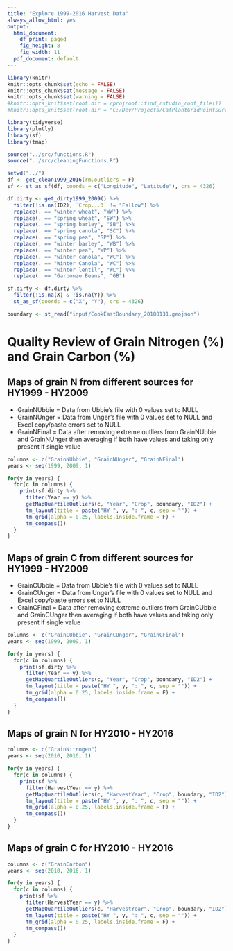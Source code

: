 ```yaml
---
title: "Explore 1999-2016 Harvest Data"
always_allow_html: yes
output:
  html_document:
    df_print: paged
    fig_height: 8
    fig_width: 11
  pdf_document: default
---
```


```r
library(knitr)
knitr::opts_chunk$set(echo = FALSE)
knitr::opts_chunk$set(message = FALSE)
knitr::opts_chunk$set(warning = FALSE)
#knitr::opts_knit$set(root.dir = rprojroot::find_rstudio_root_file())
#knitr::opts_knit$set(root.dir = "C:/Dev/Projects/CafPlantGridPointSurvey/R/AggregateYieldAndBiomass_1999-2016")

library(tidyverse)
library(plotly)
library(sf)
library(tmap)
```

```r
source("../src/functions.R")
source("../src/cleaningFunctions.R")
```

```r
setwd("../")
df <- get_clean1999_2016(rm.outliers = F)
sf <- st_as_sf(df, coords = c("Longitude", "Latitude"), crs = 4326)

df.dirty <- get_dirty1999_2009() %>% 
  filter(!is.na(ID2), `Crop...3` != "Fallow") %>% 
  replace(. == "winter wheat", "WW") %>%
  replace(. == "spring wheat", "SW") %>%
  replace(. == "spring barley", "SB") %>%
  replace(. == "spring canola", "SC") %>%
  replace(. == "spring pea", "SP") %>%
  replace(. == "winter barley", "WB") %>%
  replace(. == "winter pea", "WP") %>%
  replace(. == "winter canola", "WC") %>%
  replace(. == "Winter Canola", "WC") %>%
  replace(. == "winter lentil", "WL") %>%
  replace(. == "Garbonzo Beans", "GB")

sf.dirty <- df.dirty %>% 
  filter(!is.na(X) & !is.na(Y)) %>% 
  st_as_sf(coords = c("X", "Y"), crs = 4326)

boundary <- st_read("input/CookEastBoundary_20180131.geojson")
```

# Quality Review of Grain Nitrogen (%) and Grain Carbon (%)

## Maps of grain N from different sources for HY1999 - HY2009

* GrainNUbbie = Data from Ubbie's file with 0 values set to NULL
* GrainNUnger = Data from Unger's file with 0 values set to NULL and Excel copy/paste errors set to NULL
* GrainNFinal = Data after removing extreme outliers from GrainNUbbie and GrainNUnger then averaging if both have values and taking only present if single value

```r

columns <- c("GrainNUbbie", "GrainNUnger", "GrainNFinal")
years <- seq(1999, 2009, 1)

for(y in years) {
  for(c in columns) {
    print(sf.dirty %>% 
      filter(Year == y) %>% 
      getMapQuartileOutliers(c, "Year", "Crop", boundary, "ID2") +
      tm_layout(title = paste("HY ", y, ": ", c, sep = "")) +
      tm_grid(alpha = 0.25, labels.inside.frame = F) +
      tm_compass())
  }
}

```

## Maps of grain C from different sources for HY1999 - HY2009

* GrainCUbbie = Data from Ubbie's file with 0 values set to NULL
* GrainCUnger = Data from Unger's file with 0 values set to NULL and Excel copy/paste errors set to NULL
* GrainCFinal = Data after removing extreme outliers from GrainCUbbie and GrainCUnger then averaging if both have values and taking only present if single value

```r

columns <- c("GrainCUbbie", "GrainCUnger", "GrainCFinal")
years <- seq(1999, 2009, 1)

for(y in years) {
  for(c in columns) {
    print(sf.dirty %>% 
      filter(Year == y) %>% 
      getMapQuartileOutliers(c, "Year", "Crop", boundary, "ID2") +
      tm_layout(title = paste("HY ", y, ": ", c, sep = "")) +
      tm_grid(alpha = 0.25, labels.inside.frame = F) +
      tm_compass())
  }
}

```

## Maps of grain N for HY2010 - HY2016
```r

columns <- c("GrainNitrogen")
years <- seq(2010, 2016, 1)

for(y in years) {
  for(c in columns) {
    print(sf %>% 
      filter(HarvestYear == y) %>% 
      getMapQuartileOutliers(c, "HarvestYear", "Crop", boundary, "ID2") +
      tm_layout(title = paste("HY ", y, ": ", c, sep = "")) +
      tm_grid(alpha = 0.25, labels.inside.frame = F) +
      tm_compass())
  }
}

```

## Maps of grain C for HY2010 - HY2016
```r

columns <- c("GrainCarbon")
years <- seq(2010, 2016, 1)

for(y in years) {
  for(c in columns) {
    print(sf %>% 
      filter(HarvestYear == y) %>% 
      getMapQuartileOutliers(c, "HarvestYear", "Crop", boundary, "ID2") +
      tm_layout(title = paste("HY ", y, ": ", c, sep = "")) +
      tm_grid(alpha = 0.25, labels.inside.frame = F) +
      tm_compass())
  }
}

```